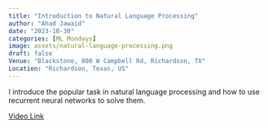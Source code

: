 ```yaml
---
title: "Introduction to Natural Language Processing"
author: "Ahad Jawaid"
date: "2023-10-30"
categories: [ML Mondays]
image: assets/natural-language-processing.png
draft: false
Venue: "Blackstone, 800 W Campbell Rd, Richardson, TX"
Location: "Richardson, Texas, US"
---
```


I introduce the popular task in natural language processing and how to use recurrent neural networks to solve them.

[Video Link](https://www.youtube.com/watch?v=iXmzIUA35TQ)
